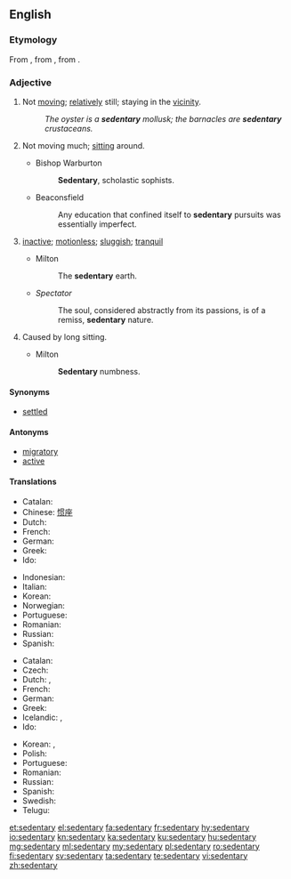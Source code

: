 ==English==

===Etymology===
From {{etyl|frm|en}} {{term|sédentaire|lang=frm}}, from {{etyl|la|en}} {{term|sedentārius||sitting|lang=la}}, from {{term|sedeō||I sit, I am seated|lang=la}}.

===Adjective===
{{en-adj}}

# Not [[move|moving]]; [[relatively]] still; staying in the [[vicinity]].
#: ''The oyster is a '''sedentary''' mollusk; the barnacles are '''sedentary''' crustaceans.''
# {{context|medicine|of a job, lifestyle, etc.|lang=en}} Not moving much; [[sit]]ting around.
#* Bishop Warburton
#*: '''Sedentary''', scholastic sophists.
#* Beaconsfield
#*: Any education that confined itself to '''sedentary''' pursuits was essentially imperfect.
# {{context|obsolete|lang=en}} [[inactive]]; [[motionless]]; [[sluggish]]; [[tranquil]]
#* Milton
#*: The '''sedentary''' earth.
#* ''Spectator''
#*: The soul, considered abstractly from its passions, is of a remiss, '''sedentary''' nature.
# {{context|obsolete|lang=en}} Caused by long sitting.
#* Milton
#*: '''Sedentary''' numbness.

====Synonyms====
* [[settled]]

====Antonyms====
* [[migratory]]
* [[active]]

====Translations====
{{trans-top|not moving, not migratory}}
* Catalan: {{t|ca|sedentari}}
* Chinese: [[惯座]]
* Dutch: {{t+|nl|sedentair}}
* French: {{t+|fr|sédentaire}}
* German: {{t+|de|ortsgebunden}}
* Greek: {{t+|el|αποδημητικός}}
* Ido: {{t+|io|sedentaria}}
{{trans-mid}}
* Indonesian: {{t|id|sambil duduk}}
* Italian: {{t|it|sedentario}}
* Korean: {{t|ko|정착성|sc=Kore}}
* Norwegian: {{t|no|stillesittende}}
* Portuguese: {{t+|pt|sedentário}}
* Romanian: {{t+|ro|sedentar}}
* Russian: {{t+|ru|оседлый|sc=Cyrl|tr=osédlyj}}
* Spanish: {{t+|es|sedentario}}
{{trans-bottom}}

{{trans-top|not moving much; sitting around}}
* Catalan: {{t|ca|sedentari}}
* Czech: {{t|cs|sedavý|m}}
* Dutch: {{t+|nl|sedentair}}, {{t+|nl|stilzittend}}
* French: {{t+|fr|sédentaire}}
* German: {{t|de|sitzend}}
* Greek: {{t+|el|καθιστικός}}
* Icelandic: {{t|is|kyrrsetu-}}, {{t|is|hreyfingarleysis-}}
* Ido: {{t+|io|sedentaria}}
{{trans-mid}}
* Korean: {{t+|ko|앉은뱅이|sc=Kore}}, {{t|ko|앉은|sc=Kore}}
* Polish: {{t|pl|siedzący|m}}
* Portuguese: {{t+|pt|sedentário}}
* Romanian: {{t+|ro|sedentar}}
* Russian: {{t+|ru|сидячий|sc=Cyrl|tr=sidjáčij}}
* Spanish: {{t+|es|sedentario}}
* Swedish: {{t|sv|stillasittande}}
* Telugu: {{t|te|కూర్చున్నట్టు చేసేపని}}
{{trans-bottom}}

[[et:sedentary]]
[[el:sedentary]]
[[fa:sedentary]]
[[fr:sedentary]]
[[hy:sedentary]]
[[io:sedentary]]
[[kn:sedentary]]
[[ka:sedentary]]
[[ku:sedentary]]
[[hu:sedentary]]
[[mg:sedentary]]
[[ml:sedentary]]
[[my:sedentary]]
[[pl:sedentary]]
[[ro:sedentary]]
[[fi:sedentary]]
[[sv:sedentary]]
[[ta:sedentary]]
[[te:sedentary]]
[[vi:sedentary]]
[[zh:sedentary]]